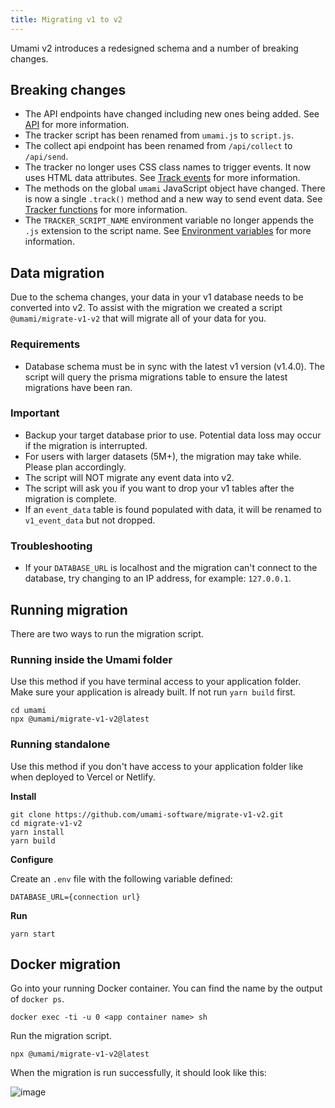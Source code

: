 ```yaml
---
title: Migrating v1 to v2
---
```


Umami v2 introduces a redesigned schema and a number of breaking changes.

## Breaking changes

- The API endpoints have changed including new ones being added. See [API](/docs/api) for more information.
- The tracker script has been renamed from `umami.js` to `script.js`.
- The collect api endpoint has been renamed from `/api/collect` to `/api/send`.
- The tracker no longer uses CSS class names to trigger events. It now uses HTML data attributes. See [Track events](/docs/track-events) for more information.
- The methods on the global `umami` JavaScript object have changed. There is now a single `.track()` method and a new way to send event data.
  See [Tracker functions](/docs/tracker-functions) for more information.
- The `TRACKER_SCRIPT_NAME` environment variable no longer appends the `.js` extension to the script name. See [Environment variables](/docs/environment-variables) for more information.

## Data migration

Due to the schema changes, your data in your v1 database needs to be converted into v2.
To assist with the migration we created a script `@umami/migrate-v1-v2` that will migrate all of your data for you.

### Requirements

- Database schema must be in sync with the latest v1 version (v1.4.0). The script will query the prisma migrations table to ensure the latest migrations have been ran.

### Important

- Backup your target database prior to use. Potential data loss may occur if the migration is interrupted.
- For users with larger datasets (5M+), the migration may take while. Please plan accordingly.
- The script will NOT migrate any event data into v2.
- The script will ask you if you want to drop your v1 tables after the migration is complete.
- If an `event_data` table is found populated with data, it will be renamed to `v1_event_data` but not dropped.

### Troubleshooting

- If your `DATABASE_URL` is localhost and the migration can't connect to the database, try changing to an IP address, for example: `127.0.0.1`.

## Running migration

There are two ways to run the migration script.

### Running inside the Umami folder

Use this method if you have terminal access to your application folder.
Make sure your application is already built. If not run `yarn build` first.

```shell
cd umami
npx @umami/migrate-v1-v2@latest
```

### Running standalone

Use this method if you don't have access to your application folder like when deployed to Vercel or Netlify.

**Install**

```shell
git clone https://github.com/umami-software/migrate-v1-v2.git
cd migrate-v1-v2
yarn install
yarn build
```

**Configure**

Create an `.env` file with the following variable defined:

```
DATABASE_URL={connection url}
```

**Run**

```shell
yarn start
```

## Docker migration

Go into your running Docker container. You can find the name by the output of `docker ps`.

```shell
docker exec -ti -u 0 <app container name> sh
```

Run the migration script.

```shell
npx @umami/migrate-v1-v2@latest
```

When the migration is run successfully, it should look like this:

![image](/images/docs/v3/migrate-v1-v2.png)
